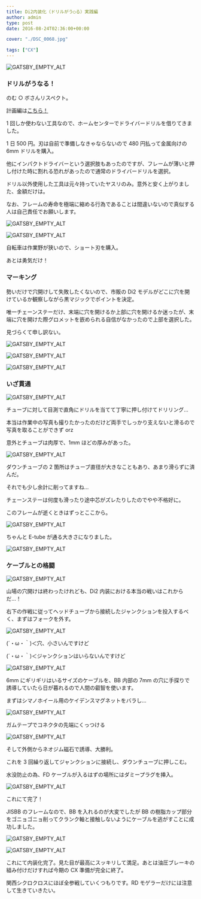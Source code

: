 ---
title: Di2内装化（ドリルがう○る）実践編
author: admin
type: post
date: 2016-08-24T02:36:00+00:00

cover: "./DSC_0068.jpg"

tags: ["CX"]
---

![GATSBY_EMPTY_ALT](./DSC_0068.jpg)

### ドリルがうなる！

のむ ○ ボさんリスペクト。

計画編は<a href="/2016/08/di2.html" target="_blank">こちら！</a>

1 回しか使わない工具なので、ホームセンターでドライバードリルを借りてきました。

1 日 500 円。刃は自前で準備しなきゃならないので 480 円払って金属向けの 6mm ドリルを購入。

他にインパクトドライバーという選択肢もあったのですが、フレームが薄いと押し付けた時に割れる恐れがあったので通常のドライバードリルを選択。

ドリル以外使用した工具は元々持っていたヤスリのみ。意外と安く上がりました、金額だけは。

なお、フレームの寿命を極端に縮める行為であることは間違いないので真似する人は自己責任でお願いします。

![GATSBY_EMPTY_ALT](./DSC_0069.jpg)

![GATSBY_EMPTY_ALT](./DSC_0070.jpg)

自転車は作業野が狭いので、ショート刃を購入。

あとは勇気だけ！

### マーキング

勢いだけで穴開けして失敗したくないので、市販の Di2 モデルがどこに穴を開けているか観察しながら黒マジックでポイントを決定。

唯一チェーンステーだけ、末端に穴を開けるか上部に穴を開けるか迷ったが、末端に穴を開けた際グロメットを嵌められる自信がなかったので上部を選択した。

見づらくて申し訳ない。

![GATSBY_EMPTY_ALT](./DSC_0072.jpg)

![GATSBY_EMPTY_ALT](./DSC_0071.jpg)

![GATSBY_EMPTY_ALT](./DSC_0073.jpg)

### いざ貫通

![GATSBY_EMPTY_ALT](./DSC_0074.jpg)

チューブに対して目測で直角にドリルを当てて丁寧に押し付けてドリリング…

本当は作業中の写真も撮りたかったのだけど両手でしっかり支えないと滑るので写真を取ることができず orz

意外とチューブは肉厚で、1mm ほどの厚みがあった。

![GATSBY_EMPTY_ALT](./DSC_0075.jpg)

ダウンチューブの 2 箇所はチューブ直径が大きなこともあり、あまり滑らずに済んだ。

それでも少し余計に削ってますね…

チェーンステーは何度も滑ったり途中芯がズレたりしたのでやや不格好に。

このフレームが逝くときはずっとここから。

![GATSBY_EMPTY_ALT](./DSC_0077.jpg)

ちゃんと E-tube が通る大きさになりました。

![GATSBY_EMPTY_ALT](./DSC_0076.jpg)

### ケーブルとの格闘

![GATSBY_EMPTY_ALT](./DSC_0100.jpg)

山場の穴開けは終わったけれども、Di2 内装における本当の戦いはこれからだ…！

右下の作戦に従ってヘッドチューブから接続したジャンクションを投入するべく、まずはフォークを外す。

![GATSBY_EMPTY_ALT](./DSC_0085.jpg)

(´・ω・｀)＜穴、小さいんですけど

(´・ω・｀)＜ジャンクションはいらないんですけど

![GATSBY_EMPTY_ALT](./DSC_0088.jpg)

6mm にギリギリはいるサイズのケーブルを、BB 内部の 7mm の穴に手探りで誘導していたら日が暮れるので人間の叡智を使います。

まずはシマノホイール用のケイデンスマグネットをバラし…

![GATSBY_EMPTY_ALT](./DSC_0091.jpg)

ガムテープでコネクタの先端にくっつける

![GATSBY_EMPTY_ALT](./DSC_0092.jpg)

そして外側からネオジム磁石で誘導、大勝利。

これを 3 回繰り返してジャンクションに接続し、ダウンチューブに押しこむ。

水没防止の為、FD ケーブルが入るはずの場所にはダミープラグを挿入。

![GATSBY_EMPTY_ALT](./DSC_0094.jpg)

これにて完了！

JISBB のフレームなので、BB を入れるのが大変でしたが BB の樹脂カップ部分をゴニョゴニョ削ってクランク軸と接触しないようにケーブルを逃がすことに成功しました。

![GATSBY_EMPTY_ALT](./DSC_0096.jpg)

![GATSBY_EMPTY_ALT](./DSC_0099.jpg)

これにて内装化完了。見た目が最高にスッキリして満足。あとは油圧ブレーキの組み付けだけすれば今期の CX 準備が完全に終了。

関西シクロクロスにほぼ全参戦していくつもりです。RD モゲラーだけには注意して生きていきたい。

<LinkBox isAmazonLink url="https://www.amazon.co.jp/dp/B003EII2ZA/" />
